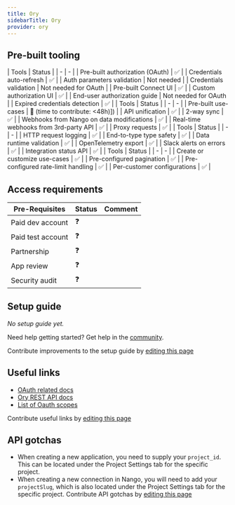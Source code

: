 ```yaml
---
title: Ory
sidebarTitle: Ory
provider: ory
---
```




<Overview />

## Pre-built tooling

<AccordionGroup>
<Accordion title="✅ Authorization">
| Tools | Status |
| - | - |
| Pre-built authorization (OAuth) | ✅ |
| Credentials auto-refresh | ✅ |
| Auth parameters validation | Not needed |
| Credentials validation | Not needed for OAuth |
| Pre-built Connect UI | ✅ |
| Custom authorization UI | ✅ |
| End-user authorization guide | Not needed for OAuth |
| Expired credentials detection | ✅ |
</Accordion>
<Accordion title="✅ Read & write data">
| Tools | Status |
| - | - |
| Pre-built use-cases | 🚫 (time to contribute: &lt;48h)]) |
| API unification | ✅ |
| 2-way sync | ✅ |
| Webhooks from Nango on data modifications | ✅ |
| Real-time webhooks from 3rd-party API | ✅ |
| Proxy requests | ✅ |
</Accordion>
<Accordion title="✅ Observability & data quality">
| Tools | Status |
| - | - |
| HTTP request logging | ✅ |
| End-to-type type safety | ✅ |
| Data runtime validation | ✅ |
| OpenTelemetry export | ✅ |
| Slack alerts on errors | ✅ |
| Integration status API | ✅ |
</Accordion>
<Accordion title="✅ Customization">
| Tools | Status |
| - | - |
| Create or customize use-cases | ✅ |
| Pre-configured pagination | ✅ |
| Pre-configured rate-limit handling | ✅ |
| Per-customer configurations | ✅ |
</Accordion>
</AccordionGroup>

<PreBuiltUseCases />

## Access requirements
| Pre-Requisites | Status | Comment|
| - | - | - |
| Paid dev account | ❓ |  |
| Paid test account | ❓ |  |
| Partnership | ❓ | |
| App review | ❓ |  |
| Security audit | ❓ | |


## Setup guide

_No setup guide yet._

<Tip>Need help getting started? Get help in the [community](https://nango.dev/slack).</Tip>

<Note>Contribute improvements to the setup guide by [editing this page](https://github.com/nangohq/nango/tree/master/docs-v2/integrations/all/ory.mdx)</Note>


## Useful links

-   [OAuth related docs](https://www.ory.sh/docs/oauth2-oidc/client-credentials#body-authentication)
-   [Ory REST API docs](https://www.ory.sh/docs/welcome)
-   [List of Oauth scopes](https://www.ory.sh/docs/oauth2-oidc/openid-connect-claims-scope-custom)

<Note>Contribute useful links by [editing this page](https://github.com/nangohq/nango/tree/master/docs-v2/integrations/all/ory.mdx)</Note>

## API gotchas

-   When creating a new application, you need to supply your `project_id`. This can be located under the Project Settings tab for the specific project.
-   When creating a new connection in Nango, you will need to add your `projectSlug`, which is also located under the Project Settings tab for the specific project.
<Note>Contribute API gotchas by [editing this page](https://github.com/nangohq/nango/tree/master/docs-v2/integrations/all/ory.mdx)</Note>
